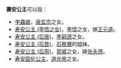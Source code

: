 '''壽安公主'''可以指：
*[[李蟲娘|李蟲娘]]，[[唐玄宗|唐玄宗]]之女。
*[[寿安公主_(李悟之女)|寿安公主 (李悟之女)]]，[[李悟_(绛王)|李悟]]之女，嫁[[王元逵|王元逵]]。
* [[寿安公主_(后唐)|寿安公主 (后唐)]]，[[唐明宗|李嗣源]]之女。
* [[寿安公主_(后晋)|寿安公主 (后晋)]]，[[石敬瑭|石敬瑭]]的姐妹。
* [[寿安公主_(后周)|寿安公主 (后周)]]，[[郭威|郭威]]之女，嫁[[张永德|张永德]]。
* [[寿安固伦公主|寿安固伦公主]]，[[道光帝|道光帝]]之女。

{{Disambig|Cat=公主封号消歧义}}